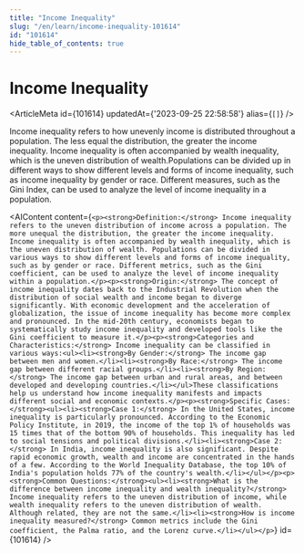 ```yaml
---
title: "Income Inequality"
slug: "/en/learn/income-inequality-101614"
id: "101614"
hide_table_of_contents: true
---
```



# Income Inequality

<ArticleMeta id={101614} updatedAt={'2023-09-25 22:58:58'} alias={`[]`} />
<div className='border-solid border-b border-t-0 my-4 border-[var(--ifm-color-gray-300)]' />

Income inequality refers to how unevenly income is distributed throughout a population. The less equal the distribution, the greater the income inequality. Income inequality is often accompanied by wealth inequality, which is the uneven distribution of wealth.Populations can be divided up in different ways to show different levels and forms of income inequality, such as income inequality by gender or race. Different measures, such as the Gini Index, can be used to analyze the level of income inequality in a population.

<AIContent content={`<p><strong>Definition:</strong> Income inequality refers to the uneven distribution of income across a population. The more unequal the distribution, the greater the income inequality. Income inequality is often accompanied by wealth inequality, which is the uneven distribution of wealth. Populations can be divided in various ways to show different levels and forms of income inequality, such as by gender or race. Different metrics, such as the Gini coefficient, can be used to analyze the level of income inequality within a population.</p><p><strong>Origin:</strong> The concept of income inequality dates back to the Industrial Revolution when the distribution of social wealth and income began to diverge significantly. With economic development and the acceleration of globalization, the issue of income inequality has become more complex and pronounced. In the mid-20th century, economists began to systematically study income inequality and developed tools like the Gini coefficient to measure it.</p><p><strong>Categories and Characteristics:</strong> Income inequality can be classified in various ways:<ul><li><strong>By Gender:</strong> The income gap between men and women.</li><li><strong>By Race:</strong> The income gap between different racial groups.</li><li><strong>By Region:</strong> The income gap between urban and rural areas, and between developed and developing countries.</li></ul>These classifications help us understand how income inequality manifests and impacts different social and economic contexts.</p><p><strong>Specific Cases:</strong><ul><li><strong>Case 1:</strong> In the United States, income inequality is particularly pronounced. According to the Economic Policy Institute, in 2019, the income of the top 1% of households was 15 times that of the bottom 90% of households. This inequality has led to social tensions and political divisions.</li><li><strong>Case 2:</strong> In India, income inequality is also significant. Despite rapid economic growth, wealth and income are concentrated in the hands of a few. According to the World Inequality Database, the top 10% of India's population holds 77% of the country's wealth.</li></ul></p><p><strong>Common Questions:</strong><ul><li><strong>What is the difference between income inequality and wealth inequality?</strong> Income inequality refers to the uneven distribution of income, while wealth inequality refers to the uneven distribution of wealth. Although related, they are not the same.</li><li><strong>How is income inequality measured?</strong> Common metrics include the Gini coefficient, the Palma ratio, and the Lorenz curve.</li></ul></p>`} id={101614} />

